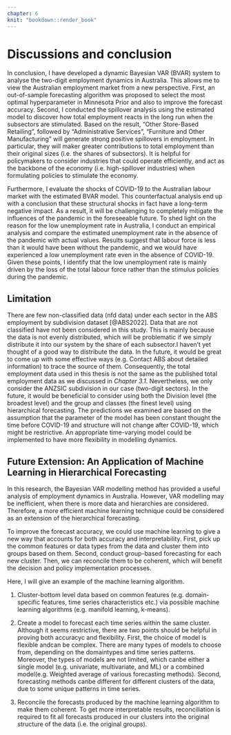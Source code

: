 ```yaml
---
chapter: 6
knit: "bookdown::render_book"
---
```



# Discussions and conclusion 

In conclusion, I have developed a dynamic Bayesian VAR (BVAR) system to analyse the two-digit employment dynamics in Australia. This allows me to view the Australian employment market from a new perspective. First, an out-of-sample forecasting algorithm was proposed to select the most optimal hyperparameter in Minnesota Prior and also to improve the forecast accuracy. Second, I conducted the spillover analysis using the estimated model to discover how total employment reacts in the long run when the subsectors are stimulated. Based on the result, "Other Store-Based Retailing", followed by "Administrative Services", "Furniture and Other Manufacturing" will generate strong positive spillovers in employment. In particular, they will maker greater contributions to total employment than their original sizes (i.e. the shares of subsectors). It is helpful for policymakers to consider industries that could operate efficiently, and act as the backbone of the economy (i.e. high-spillover industries) when formulating policies to stimulate the economy. 




Furthermore, I evaluate the shocks of COVID-19 to the Australian labour market with the estimated BVAR model. This counterfactual analysis end up with a conclusion that these structural shocks in fact have a long-term negative impact. As a result, it will be challenging to completely mitigate the influences of the pandemic in the foreseeable future. To shed light on the reason for the low unemployment rate in Australia, I conduct an empirical analysis and compare the estimated unemployment rate in the absence of the pandemic with actual values. Results suggest that labour force is less than it would have been without the pandemic, and we would have experienced a low unemployment rate even in the absence of COVID-19. Given these points, I identify that the low unemployment rate is mainly driven by the loss of the total labour force rather than the stimulus policies during the pandemic. 










## Limitation 


There are few non-classified data (nfd data) under each sector in the ABS employment by subdivision dataset [@ABS2022]. Data that are not classified have not been considered in this study. This is mainly because the data is not evenly distributed, which will be problematic if we simply distribute it into our system by the share of each subsector.I haven't yet thought of a good way to distribute the data. In the future, it would be great to come up with some effective ways (e.g. Contact ABS about detailed information) to trace the source of them. Consequently, the total employment data used in this thesis is not the same as the published total employment data as we discussed in *Chapter 3.1*. Nevertheless, we only consider the ANZSIC subdivision in our case (two-digit sectors). In the future, it would be beneficial to consider using both the Division level (the broadest level) and the group and classes (the finest level) using hierarchical forecasting. The predictions we examined are based on the assumption that the parameter of the model has been constant thought the time before COVID-19 and structure will not change after COVID-19, which might be restrictive. An appropriate time-varying model could be implemented to have more flexibility in modelling dynamics. 





## Future Extension: An Application of Machine Learning in Hierarchical Forecasting  

In this research, the Bayesian VAR modelling method has provided a useful analysis of employment dynamics in Australia. However, VAR modelling may be inefficient, when there is more data and hierarchies are considered. Therefore, a more efficient machine learning technique could be considered as an extension of the hierarchical forecasting. 


To improve the forecast accuracy, we could use machine learning to give a new way that accounts for both accuracy and interpretability. First, pick up the common features or data types from the data and cluster them into groups based on them. Second, conduct group-based forecasting for each new cluster. Then, we can reconcile them to be coherent, which will benefit the decision and policy implementation processes.

Here, I will give an example of the machine learning algorithm. 

1. Cluster-bottom level data based on common features (e.g. domain-specific features, time series characteristics etc.) via possible machine learning algorithms (e.g. manifold learning, k-means).



2. Create a model to forecast each time series within the same cluster. Although it seems restrictive, there are two points should be helpful in proving both accuracyc and flexibility. First, the choice of model is flexible andcan be complex. There are many types of models to choose from, depending on the domaintypes and time series patterns. Moreover, the types of models are not limited, which canbe either a single model (e.g. univariate, multivariate, and ML) or a combined model(e.g. Weighted average of various forecasting methods). Second, forecasting methods canbe different for different clusters of the data, due to some unique patterns in time series.



3. Reconcile the forecasts produced by the machine learning algorithm to make them coherent. To get more interpretable results, reconciliation is required to fit all forecasts produced in our clusters into the original structure of the data (i.e. the original groups).





